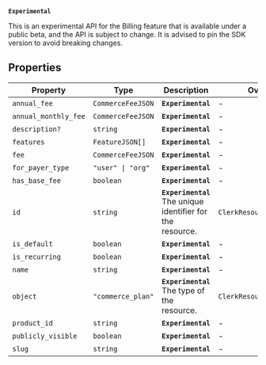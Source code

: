 **`Experimental`**

This is an experimental API for the Billing feature that is available under a public beta, and the API is subject to change.
It is advised to pin the SDK version to avoid breaking changes.

## Properties

| Property                                             | Type                         | Description                                                | Overrides                  |
| ---------------------------------------------------- | ---------------------------- | ---------------------------------------------------------- | -------------------------- |
| <a id="annual_fee"></a> `annual_fee`                 | `CommerceFeeJSON`            | **`Experimental`**                                         | -                          |
| <a id="annual_monthly_fee"></a> `annual_monthly_fee` | `CommerceFeeJSON`            | **`Experimental`**                                         | -                          |
| <a id="description"></a> `description?`              | `string`                     | **`Experimental`**                                         | -                          |
| <a id="features"></a> `features`                     | <code>FeatureJSON[]</code>   | **`Experimental`**                                         | -                          |
| <a id="fee"></a> `fee`                               | `CommerceFeeJSON`            | **`Experimental`**                                         | -                          |
| <a id="for_payer_type"></a> `for_payer_type`         | <code>"user" \| "org"</code> | **`Experimental`**                                         | -                          |
| <a id="has_base_fee"></a> `has_base_fee`             | `boolean`                    | **`Experimental`**                                         | -                          |
| <a id="id"></a> `id`                                 | `string`                     | **`Experimental`** The unique identifier for the resource. | `ClerkResourceJSON.id`     |
| <a id="is_default"></a> `is_default`                 | `boolean`                    | **`Experimental`**                                         | -                          |
| <a id="is_recurring"></a> `is_recurring`             | `boolean`                    | **`Experimental`**                                         | -                          |
| <a id="name"></a> `name`                             | `string`                     | **`Experimental`**                                         | -                          |
| <a id="object"></a> `object`                         | `"commerce_plan"`            | **`Experimental`** The type of the resource.               | `ClerkResourceJSON.object` |
| <a id="product_id"></a> `product_id`                 | `string`                     | **`Experimental`**                                         | -                          |
| <a id="publicly_visible"></a> `publicly_visible`     | `boolean`                    | **`Experimental`**                                         | -                          |
| <a id="slug"></a> `slug`                             | `string`                     | **`Experimental`**                                         | -                          |
